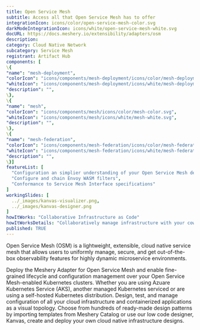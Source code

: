 ```yaml
---
title: Open Service Mesh
subtitle: Access all that Open Service Mesh has to offer
integrationIcon: icons/color/open-service-mesh-color.svg
darkModeIntegrationIcon: icons/white/open-service-mesh-white.svg
docURL: https://docs.meshery.io/extensibility/adapters/osm
description: 
category: Cloud Native Network
subcategory: Service Mesh
registrant: Artifact Hub
components: [
\{
"name": "mesh-deployment",
"colorIcon": "icons/components/mesh-deployment/icons/color/mesh-deployment-color.svg",
"whiteIcon": "icons/components/mesh-deployment/icons/white/mesh-deployment-white.svg",
"description": "",
\},
\{
"name": "mesh",
"colorIcon": "icons/components/mesh/icons/color/mesh-color.svg",
"whiteIcon": "icons/components/mesh/icons/white/mesh-white.svg",
"description": "",
\},
\{
"name": "mesh-federation",
"colorIcon": "icons/components/mesh-federation/icons/color/mesh-federation-color.svg",
"whiteIcon": "icons/components/mesh-federation/icons/white/mesh-federation-white.svg",
"description": "",
\}]
featureList: [
  "Configuration an simplier understanding of your Open Service Mesh deployments and microservices",
  "Configure and chain Envoy WASM filters",
  "Conformance to Service Mesh Interface specifications"
]
workingSlides: [
  ../_images/kanvas-visualizer.png,
  ../_images/kanvas-designer.png
]
howItWorks: "Collaborative Infrastructure as Code"
howItWorksDetails: "Collaboratively manage infrastructure with your coworkers synchronously sharing the same designs."
published: TRUE
---
```

<p>
Open Service Mesh (OSM) is a lightweight, extensible, cloud native service mesh that allows users to uniformly manage, secure, and get out-of-the-box observability features for highly dynamic microservice environments.
</p>
<p>
    Deploy the Meshery Adapter for Open Service Mesh and enable fine-grained lifecycle and configuration management over your Open Service Mesh-enabled Kubernetes clusters. Whether you are using Azuare Kubernetes Service (AKS), another managed Kubernetes serviced or are using a self-hosted Kubernetes distribution. Design, test, and manage configuration of all your cloud infrastructure and containerized applications as a visual topology. Choose from hundreds of ready-made design patterns by importing templates from Meshery Catalog or use our low code designer, Kanvas, create and deploy your own cloud native infrastructure designs.
</p>
